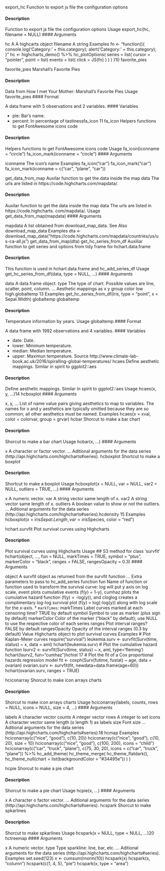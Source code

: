 export_hc
Function to export js file the configuration options

#### Description 

Function to export js file the configuration options
Usage
export_hc(hc, filename = NULL)
 #### Arguments 

hc A A highcarts object
filename A string
Examples
fn <- "function(){
console.log('Category: ' + this.category);
alert('Category: ' + this.category);
}"
hc <- highcharts_demo() %>%
hc_plotOptions(
series = list(
cursor = "pointer",
point = list(
events = list(
click = JS(fn)
)
)
)
)10
favorite_pies

favorite_pies
Marshall’s Favorite Pies

#### Description 

Data from How I met Your Mother: Marshall’s Favorite Pies
Usage
favorite_pies
#### Format

A data frame with 5 observations and 2 variables.
#### Variables 

* pie: Bar’s name.
* percent: In percentage of tastinessfa_icon
11
fa_icon
Helpers functions to get FontAwesome icons code

#### Description 

Helpers functions to get FontAwesome icons code
Usage
fa_icon(iconname = "circle")
fa_icon_mark(iconname = "circle")
 #### Arguments 

iconname
The icon’s name
Examples
fa_icon("car")
fa_icon_mark("car")
fa_icon_mark(iconname = c("car", "plane", "car"))




get_data_from_map
Auxilar function to get the data inside the map data The urls are listed
in https://code.highcharts.com/mapdata/.

#### Description 

Auxilar function to get the data inside the map data The urls are listed in https://code.highcharts.
com/mapdata/.
Usage
get_data_from_map(mapdata)
 #### Arguments 

mapdata
A list obtained from download_map_data.
See Also
download_map_data
Examples
dta <- download_map_data("https://code.highcharts.com/mapdata/countries/us/us-ca-all.js")
get_data_from_map(dta)
get_hc_series_from_df Auxiliar function to get series and options from tidy frame for
hchart.data.frame

#### Description 

This function is used in hchart.data.frame and hc_add_series_df
Usage
get_hc_series_from_df(data, type = NULL, ...)
 #### Arguments 

data A data.frame object.
type The type of chart. Possible values are line, scatter, point, column.
... Aesthetic mappings as x y group color low high.globaltemp
13
Examples
get_hc_series_from_df(iris, type = "point", x = Sepal.Width)
globaltemp
globaltemp

#### Description 

Temperature information by years.
Usage
globaltemp
#### Format

A data frame with 1992 observations and 4 variables.
#### Variables 

* date: Date.
* lower: Minimum temperature.
* median: Median temperature.
* upper: Maximun temperature.
Source
http://www.climate-lab-book.ac.uk/2016/spiralling-global-temperatures/
hcaes
Define aesthetic mappings. Similar in spirit to ggplot2::aes

#### Description 

Define aesthetic mappings. Similar in spirit to ggplot2::aes
Usage
hcaes(x, y, ...)14
hcboxplot
 #### Arguments 

x, y, ...
List of name value pairs giving aesthetics to map to variables. The names for
x and y aesthetics are typically omitted because they are so common; all other
aesthetics must be named.
Examples
hcaes(x = xval, color = colorvar, group = grvar)
hcbar
Shorcut to make a bar chart

#### Description 

Shorcut to make a bar chart
Usage
hcbar(x, ...)
 #### Arguments 

x A character or factor vector.
... Aditional arguments for the data series (http://api.highcharts.com/highcharts#series).
hcboxplot
Shortcut to make a boxplot

#### Description 

Shortcut to make a boxplot
Usage
hcboxplot(x = NULL, var = NULL, var2 = NULL, outliers = TRUE, ...)
 #### Arguments 

x A numeric vector.
var A string vector same length of x.
var2 A string vector same length of x.
outliers A boolean value to show or not the outliers.
... Aditional arguments for the data series (http://api.highcharts.com/highcharts#series).hcdensity
15
Examples
hcboxplot(x = iris$Sepal.Length, var = iris$Species, color = "red")


hchart.survfit
Plot survival curves using Highcharts

#### Description 

Plot survival curves using Highcharts
Usage
## S3 method for class 'survfit'
hchart(object, ..., fun = NULL, markTimes = TRUE,
symbol = "plus", markerColor = "black", ranges = FALSE,
rangesOpacity = 0.3)
 #### Arguments 

object A survfit object as returned from the survfit function
... Extra parameters to pass to hc_add_series function
fun Name of function or function used to transform the survival curve: log will
put y axis on log scale, event plots cumulative events (f(y) = 1-y), cumhaz
plots the cumulative hazard function (f(y) = -log(y)), and cloglog creates a
complimentary log-log survival plot (f(y) = log(-log(y)) along with log scale for
the x-axis.
* ``markTimes``: markTimes Label curves marked at each censoring time? TRUE by default
symbol Symbol to use as marker (plus sign by default)
markerColor Color of the marker ("black" by default); use NULL to use the respective color
of each series
ranges Plot interval ranges? FALSE by default
rangesOpacity Opacity of the interval ranges (0.3 by default)
Value
Highcharts object to plot survival curves
Examples
# Plot Kaplan-Meier curves
require("survival")
leukemia.surv <- survfit(Surv(time, status) ~ x, data = aml)
hchart(leukemia.surv)
# Plot the cumulative hazard function
lsurv2 <- survfit(Surv(time, status) ~ x, aml, type='fleming')
hchart(lsurv2, fun="cumhaz")hchist
17
# Plot the fit of a Cox proportional hazards regression model
fit <- coxph(Surv(futime, fustat) ~ age, data = ovarian)
ovarian.surv <- survfit(fit, newdata=data.frame(age=60))
hchart(ovarian.surv, ranges = TRUE)



hciconarray
Shorcut to make icon arrays charts

#### Description 

Shorcut to make icon arrays charts
Usage
hciconarray(labels, counts, rows = NULL, icons = NULL, size = 4, ...)
 #### Arguments 

labels A character vector
counts A integer vector
rows A integer to set
icons A character vector same length (o length 1) as labels
size Font size
... Aditional arguments for the data series (http://api.highcharts.com/highcharts#series).18
hcmap
Examples
hciconarray(c("nice", "good"), c(10, 20))
hciconarray(c("nice", "good"), c(10, 20), size = 10)
hciconarray(c("nice", "good"), c(100, 200), icons = "child")
hciconarray(c("car", "truck", "plane"), c(75, 30, 20), icons = c("car", "truck", "plane")) %>%
hc_add_theme(
hc_theme_merge(
hc_theme_flatdark(),
hc_theme_null(chart = list(backgroundColor = "#34495e"))
)
)

hcpie
Shorcut to make a pie chart

#### Description 

Shorcut to make a pie chart
Usage
hcpie(x, ...)
 #### Arguments 

x A character o factor vector.
... Aditional arguments for the data series (http://api.highcharts.com/highcharts#series).
hcspark
Shorcut to make spkarlines

#### Description 

Shorcut to make spkarlines
Usage
hcspark(x = NULL, type = NULL, ...)20
hctreemap
 #### Arguments 

x A numeric vector.
type Type sparkline: line, bar, etc.
... Aditional arguments for the data series (http://api.highcharts.com/highcharts#series).
Examples
set.seed(123)
x <- cumsum(rnorm(10))
hcspark(x)
hcspark(x, "column")
hcspark(c(1, 4, 5), "pie")
hcspark(x, type = "area")
